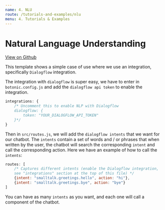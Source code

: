 ```yaml
---
name: 4. NLU
route: /tutorials-and-examples/nlu
menu: 4. Tutorials & Examples
---
```


# **Natural Language Understanding**

[View on Github](https://github.com/hubtype/botonic/tree/master/templates/intent)

This template shows a simple case of use where we use an integration, specifically `Dialogflow` integration.

The integration with `dialogflow` is super easy, we have to enter in `botonic.config.js` and add the `dialogflow api token` to enable the integration.

```javascript
integrations: {
    /* Uncomment this to enable NLP with Dialogflow
    dialogflow: {
        token: "YOUR_DIALOGFLOW_API_TOKEN"
    }*/
}

```

Then in `src/routes.js`, we will add the `dialogflow intents` that we want for our chatbot. The `intents` contain a set of words and / or phrases that when written by the user, the chatbot will search the corresponding `intent` and call the corresponding action. Here we have an example of how to call the `intents`:

```javascript
routes: [
    /* Captures different intents (enable the Dialogflow integration,
    see "integrations" section at the top of this file) */
    {intent: "smalltalk.greetings.hello", action: "hi"},
    {intent: "smalltalk.greetings.bye", action: "bye"}
]
```

You can have as many `intents` as you want, and each one will call a component of the chatbot.
